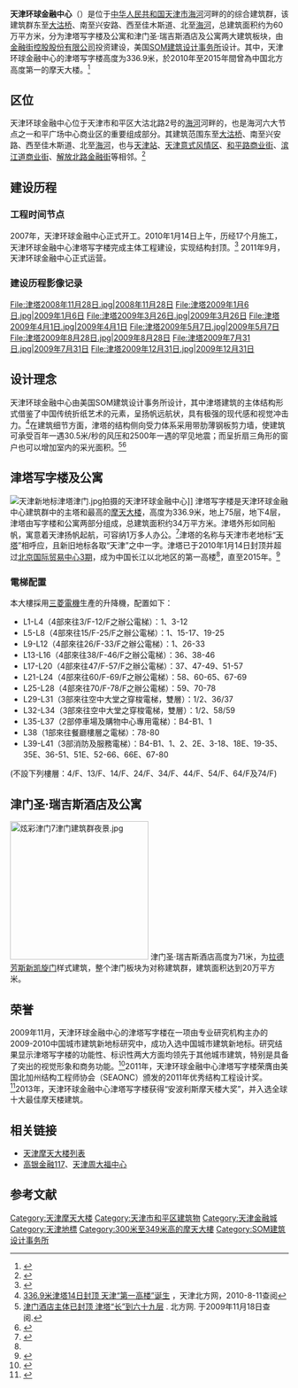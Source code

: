 {{distinguish|天津国际金融中心}}
{{Infobox building
| building_name       = 天津环球金融中心<br>Tianjin World Financial Center
| former_names        = 
| alternate_names     = 津塔、津门
| image               = Tianjin World Financial Center Jin Tower.jpg
| caption             = 天津环球金融中心津塔
| map_type            = <!--  -->
| altitude            = <!-- 海拔（不是建築高度！） -->
| building_type       = <!--  -->
| architectural_style = <!--  -->
| structural_system   = <!--  -->
| cost                = 65.4亿元 
| ren_cost            = <!-- 翻新造價 -->
| location            = {{CHN}}天津市
| address             = 天津市和平区大沽北路2号
| client              = [[金融街控股股份有限公司|金融街控股股份有限公司]]
| owner               = <!-- 所有者 -->
| current_tenants     = <!-- 現今租賃者 -->
| landlord            = <!--  -->
| coordinates         = <!--  -->
| start_date          = 2006年
| completion_date     = 2010年1月14日
| inauguration_date   = <!-- 揭幕日期 -->
| renovation_date     = <!--  -->
| demolition_date     = <!--  -->
| destruction_date    = <!-- 拆除日期 -->
| height              = 336.9米
| diameter            = <!-- 直徑 -->
| other_dimensions    = <!-- 其他尺寸 -->
| floor_count         = 地上75层，地下4层
| floor_area          = 60万㎡
| elevator_count      = 41
| main_contractor     = [[中國建築一局|中國建築一局]]
| architect           = [[SOM建筑设计事务所|SOM建筑设计事务所]]
| architecture_firm   = 
| structural_engineer = 
| services_engineer   = 
| civil_engineer      = <!--  -->
| other_designers     = <!--  -->
| quantity_surveyor   = <!--  -->
| awards              = 北加州结构工程师协会2011年优秀结构工程设计奖<br />安波利斯摩天楼大奖
| ren_architect       = <!-- 翻新團隊 -->
| ren_firm            = <!-- 建築翻新商-->
| ren_str_engineer    = <!--  -->
| ren_serv_engineer   = <!--  -->
| ren_civ_engineer    = <!--  -->
| ren_oth_designers   = <!--  -->
| ren_qty_surveyor    = <!--  -->
| ren_awards          = <!-- 翻新獎項 -->
| references          = <!-- 參考 -->
}}
'''天津环球金融中心'''（{{lang-en|Tianjin World Financial Center}}）是位于[[中华人民共和国|中华人民共和国]][[天津市|天津市]][[海河|海河]]河畔的的综合建筑群，该建筑群东至[[大沽桥|大沽桥]]、南至兴安路、西至佳木斯道、北至[[海河|海河]]，总建筑面积约为60万平方米，分为津塔写字楼及公寓和津门圣·瑞吉斯酒店及公寓两大建筑板块，由[[金融街控股股份有限公司|金融街控股股份有限公司]]投资建设，美国[[SOM建筑设计事务所|SOM建筑设计事务所]]设计。其中，天津环球金融中心的津塔写字楼高度为336.9米，於2010年至2015年間曾為中国北方高度第一的摩天大楼。<ref name="盘点天津第一高楼的变迁">{{cite web | url=http://news.enorth.com.cn/system/2012/08/09/009799461.shtml | title=盘点天津第一高楼的变迁:高银金融117大厦597米 | publisher=北方网 | accessdate=2013-08-01 | archive-date=2014-02-21 | archive-url=https://web.archive.org/web/20140221122103/http://news.enorth.com.cn/system/2012/08/09/009799461.shtml | dead-url=no }}</ref>

== 区位 ==
天津环球金融中心位于天津市和平区大沽北路2号的[[海河|海河]]河畔的，也是海河六大节点之一和平广场中心商业区的重要组成部分。其建筑范围东至[[大沽桥|大沽桥]]、南至兴安路、西至佳木斯道、北至[[海河|海河]]，也与[[天津站|天津站]]、[[天津意式风情区|天津意式风情区]]、[[和平路_(天津)|和平路商业街]]、[[滨江道|滨江道商业街]]、[[解放北路|解放北路金融街]]等相邻。<ref>{{cite web | url=http://news.enorth.com.cn/system/2008/07/24/003586338.shtml | title=津门、津塔下月“携手” 18个月后“显形” | publisher=北方网 | accessdate=2013-07-27 | archive-date=2011-06-16 | archive-url=https://web.archive.org/web/20110616175025/http://news.enorth.com.cn/system/2008/07/24/003586338.shtml | dead-url=no }}</ref>

== 建设历程 ==
=== 工程时间节点 ===
2007年，天津环球金融中心正式开工。2010年1月14日上午，历经17个月施工，天津环球金融中心津塔写字楼完成主体工程建设，实现结构封顶。<ref>{{cite web| url=http://www.tj.xinhuanet.com/gov/2010-01/15/content_18773357.htm| title=杨栋梁会见金融街控股公司董事长王功伟一行| publisher=新华网| accessdate=2013-07-28| deadurl=yes| archiveurl=https://web.archive.org/web/20160304115505/http://www.tj.xinhuanet.com/gov/2010-01/15/content_18773357.htm| archivedate=2016-03-04}}</ref>
2011年9月，天津环球金融中心正式运营。

=== 建设历程影像记录 ===
<gallery widths="160px" heights="120px" perrow="4">
File:津塔2008年11月28日.jpg|2008年11月28日
File:津塔2009年1月6日.jpg|2009年1月6日
File:津塔2009年3月26日.jpg|2009年3月26日
File:津塔2009年4月1日.jpg|2009年4月1日
File:津塔2009年5月7日.jpg|2009年5月7日
File:津塔2009年8月28日.jpg|2009年8月28日
File:津塔2009年7月31日.jpg|2009年7月31日
File:津塔2009年12月31日.jpg|2009年12月31日
</gallery>
== 设计理念 ==
天津环球金融中心由美国SOM建筑设计事务所设计，其中津塔建筑的主体结构形式借鉴了中国传统折纸艺术的元素，呈扬帆远航状，具有极强的现代感和视觉冲击力。<ref>[http://news.enorth.com.cn/system/2010/01/14/004430933.shtml 336.9米津塔14日封顶 天津“第一高楼”诞生] {{Wayback|url=http://news.enorth.com.cn/system/2010/01/14/004430933.shtml |date=20160818110733 }}，天津北方网，2010-8-11查阅</ref>在建筑细节方面，津塔的结构侧向受力体系采用带肋薄钢板剪力墙，使建筑可承受百年一遇30.5米/秒的风压和2500年一遇的罕见地震；而呈折扇三角形的窗户也可以增加室内的采光面积。<ref>[http://news.enorth.com.cn/system/2009/11/21/004283848.shtml 津门酒店主体已封顶 津塔“长”到六十九层] {{Wayback|url=http://news.enorth.com.cn/system/2009/11/21/004283848.shtml |date=20160304124646 }}. 北方网. 于2009年11月18日查阅.</ref><ref>{{cite web | url=http://pic.people.com.cn/GB/31655/9528080.html | title=“津门津塔”施工过半 新地标6天“长高”1层 | publisher=人民网 | accessdate=2013-07-27 | archive-date=2020-04-07 | archive-url=https://web.archive.org/web/20200407053030/http://pic.people.com.cn/GB/31655/9528080.html | dead-url=no }}</ref>

== 津塔写字楼及公寓 ==
[[File:天津新地标津塔津门.jpg|thumb]]拍摄的天津环球金融中心]]
津塔写字楼是天津环球金融中心建筑群中的主塔和最高的[[摩天大楼|摩天大楼]]，高度为336.9米，地上75层，地下4层，津塔由写字楼和公寓两部分组成，总建筑面积约34万平方米。津塔外形如同船帆，寓意着天津扬帆起航，可容纳1万多人办公。<ref>{{cite web | url=http://news.online.tj.cn/news/tjcity/2009/1019/0910199526HKGF1091019090526KFI.html | title=“津塔”已超60层 “第一高度”还差不到100米 | publisher=天津热线 | accessdate=2013-07-27 }}{{dead link|date=2017年12月 |bot=InternetArchiveBot |fix-attempted=yes }}</ref>津塔的名称与天津市老地标“[[天塔|天塔]]”相呼应，且新旧地标各取“天津”之中一字。津塔已于2010年1月14日封顶并超过[[北京国际贸易中心3期|北京国际贸易中心3期]]，成为中国长江以北地区的第一高楼<ref name="盘点天津第一高楼的变迁" />，直至2015年。<ref>{{cite web | url=http://finance.ifeng.com/news/house/20100115/1714020.shtml | title=天津第一高 336.9米津塔写字楼封顶在即 | publisher=凤凰网 | accessdate=2013-07-27 | archive-date=2016-03-04 | archive-url=https://web.archive.org/web/20160304110854/http://finance.ifeng.com/news/house/20100115/1714020.shtml | dead-url=no }}</ref>

=== 電梯配置 ===
本大樓採用[[三菱電機|三菱電機]]生產的升降機，配置如下：
* L1-L4（4部來往3/F-12/F之辦公電梯）：1、3-12
* L5-L8（4部來往15/F-25/F之辦公電梯）：1、15-17、19-25
* L9-L12（4部來往26/F-33/F之辦公電梯）：1、26-33
* L13-L16（4部來往38/F-46/F之辦公電梯）：36、38-46
* L17-L20（4部來往47/F-57/F之辦公電梯）：37、47-49、51-57
* L21-L24（4部來往60/F-69/F之辦公電梯）：58、60-65、67-69
* L25-L28（4部來往70/F-78/F之辦公電梯）：59、70-78
* L29-L31（3部來往空中大堂之穿梭電梯，雙層）：1/2、36/37
* L32-L34（3部來往空中大堂之穿梭電梯，雙層）：1/2、58/59
* L35-L37（2部停車場及購物中心專用電梯）：B4-B1、1
* L38（1部來往餐廳樓層之電梯）：78-80
* L39-L41（3部消防及服務電梯）：B4-B1、1、2、2E、3-18、18E、19-35、35E、36-51、51E、52-66、66E、67-80
(不設下列樓層：4/F、13/F、14/F、24/F、34/F、44/F、54/F、64/F及74/F)

== 津门圣·瑞吉斯酒店及公寓 ==
[[File:炫彩津门7津门建筑群夜景.jpg|250px]]
津门圣·瑞吉斯酒店高度为71米，为[[拉德芳斯区新凯旋门|拉德芳斯新凯旋门]]样式建筑，整个津门板块为对称建筑群，建筑面积达到20万平方米。

== 荣誉 ==
2009年11月，天津环球金融中心的津塔写字楼在一项由专业研究机构主办的2009-2010中国城市建筑新地标研究中，成功入选中国城市建筑新地标。研究结果显示津塔写字楼的功能性、标识性两大方面均领先于其他城市建筑，特别是具备了突出的视觉形象和商务功能。<ref>{{cite web | url=http://www.tj.xinhuanet.com/news/2009-11/24/content_18312544.htm | title=津门津塔入选2009-2010中国城市建筑新地标 | publisher=新华网 | accessdate=2013-07-27 | deadurl=yes | archiveurl=https://web.archive.org/web/20120616114131/http://www.tj.xinhuanet.com/news/2009-11/24/content_18312544.htm | archivedate=2012-06-16 }}</ref>2011年，天津环球金融中心津塔写字楼荣膺由美国北加州结构工程师协会（SEAONC）颁发的2011年优秀结构工程设计奖。<ref>{{cite web | url=http://www.soufun.com/news/2011-11-17/6365874.htm | title=天津环球金融中心:世界摩天建筑的中国表情 | accessdate=2013-07-27}}</ref>2013年，天津环球金融中心津塔写字楼获得“安波利斯摩天楼大奖”，并入选全球十大最佳摩天楼建筑。

== 相关链接 ==
{{commonscat|Category:Tianjin World Financial Center (complex)}}
*[[天津摩天大楼列表|天津摩天大楼列表]]
*[[高银金融117|高银金融117]]、[[天津周大福中心|天津周大福中心]]

==参考文献==
{{reflist|2}}

{{摩天大楼}}
{{天津摩天大楼}}
{{DEFAULTSORT:Tianjin World Financial Center}}
{{Authority control}}
[[Category:天津摩天大楼|Category:天津摩天大楼]]
[[Category:天津市和平区建筑物|Category:天津市和平区建筑物]]
[[Category:天津金融城|Category:天津金融城]]
[[Category:天津地標|Category:天津地標]]
[[Category:300米至349米高的摩天大樓|Category:300米至349米高的摩天大樓]]
[[Category:SOM建筑设计事务所|Category:SOM建筑设计事务所]]